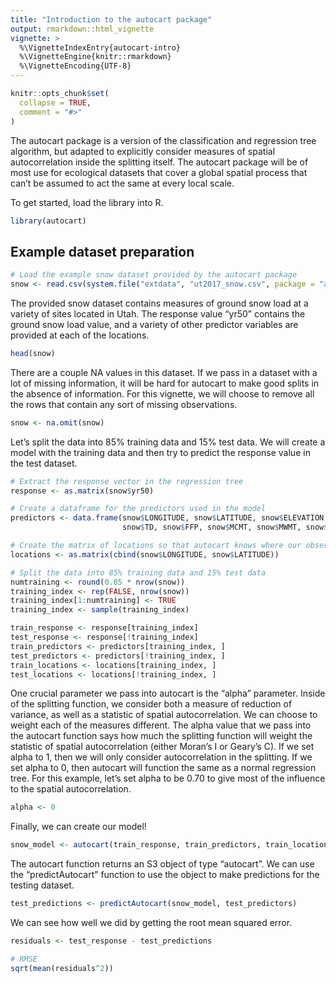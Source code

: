 ```yaml
---
title: "Introduction to the autocart package"
output: rmarkdown::html_vignette
vignette: >
  %\VignetteIndexEntry{autocart-intro}
  %\VignetteEngine{knitr::rmarkdown}
  %\VignetteEncoding{UTF-8}
---
```


```r
knitr::opts_chunk$set(
  collapse = TRUE,
  comment = "#>"
)
```

The autocart package is a version of the classification and regression tree algorithm, but adapted to explicitly consider measures of spatial autocorrelation inside the splitting itself. The autocart package will be of most use for ecological datasets that cover a global spatial process that can't be assumed to act the same at every local scale.

To get started, load the library into R.

```r
library(autocart)
```

## Example dataset preparation

```r
# Load the example snow dataset provided by the autocart package
snow <- read.csv(system.file("extdata", "ut2017_snow.csv", package = "autocart"))
```

The provided snow dataset contains measures of ground snow load at a variety of sites located in Utah. The response value "yr50" contains the ground snow load value, and a variety of other predictor variables are provided at each of the locations.

```r
head(snow)
```

There are a couple NA values in this dataset. If we pass in a dataset with a lot of missing information, it will be hard for autocart to make good splits in the absence of information. For this vignette, we will choose to remove all the rows that contain any sort of missing observations.

```r
snow <- na.omit(snow)
```

Let's split the data into 85% training data and 15% test data. We will create a model with the training data and then try to predict the response value in the test dataset.

```r
# Extract the response vector in the regression tree
response <- as.matrix(snow$yr50)

# Create a dataframe for the predictors used in the model
predictors <- data.frame(snow$LONGITUDE, snow$LATITUDE, snow$ELEVATION, snow$YRS, snow$HUC,
                         snow$TD, snow$FFP, snow$MCMT, snow$MWMT, snow$PPTWT, snow$RH, snow$MAT)

# Create the matrix of locations so that autocart knows where our observations are located
locations <- as.matrix(cbind(snow$LONGITUDE, snow$LATITUDE))

# Split the data into 85% training data and 15% test data
numtraining <- round(0.85 * nrow(snow))
training_index <- rep(FALSE, nrow(snow))
training_index[1:numtraining] <- TRUE
training_index <- sample(training_index)

train_response <- response[training_index]
test_response <- response[!training_index]
train_predictors <- predictors[training_index, ]
test_predictors <- predictors[!training_index, ]
train_locations <- locations[training_index, ]
test_locations <- locations[!training_index, ]
```

One crucial parameter we pass into autocart is the "alpha" parameter. Inside of the splitting function, we consider both a measure of reduction of variance, as well as a statistic of spatial autocorrelation. We can choose to weight each of the measures different. The alpha value that we pass into the autocart function says how much the splitting function will weight the statistic of spatial autocorrelation (either Moran's I or Geary's C). If we set alpha to 1, then we will only consider autocorrelation in the splitting. If we set alpha to 0, then autocart will function the same as a normal regression tree. For this example, let's set alpha to be 0.70 to give most of the influence to the spatial autocorrelation.

```r
alpha <- 0
```

Finally, we can create our model!

```r
snow_model <- autocart(train_response, train_predictors, train_locations, alpha)
```

The autocart function returns an S3 object of type "autocart". We can use the "predictAutocart" function to use the object to make predictions for the testing dataset.

```r
test_predictions <- predictAutocart(snow_model, test_predictors) 
```

We can see how well we did by getting the root mean squared error.

```r
residuals <- test_response - test_predictions

# RMSE
sqrt(mean(residuals^2))
```

